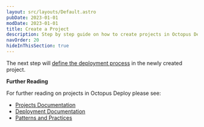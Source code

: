 ```yaml
---
layout: src/layouts/Default.astro
pubDate: 2023-01-01
modDate: 2023-01-01
title: Create a Project
description: Step by step guide on how to create projects in Octopus Deploy
navOrder: 20
hideInThisSection: true
---
```


<CreateProjects />

The next step will [define the deployment process](/docs/getting-started/first-deployment/legacy-guide/define-the-deployment-process) in the newly created project.

**Further Reading**

For further reading on projects in Octopus Deploy please see:

- [Projects Documentation](/docs/projects)
- [Deployment Documentation](/docs/deployments)
- [Patterns and Practices](/docs/deployments/patterns)
